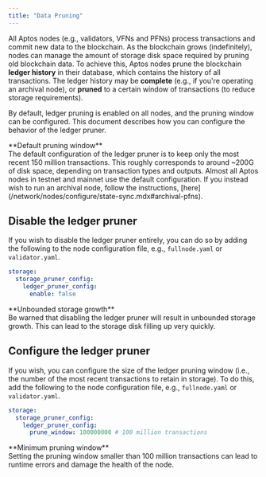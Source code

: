 ```yaml
---
title: "Data Pruning"
---
```



All Aptos nodes (e.g., validators, VFNs and PFNs) process transactions and commit new data to the blockchain.
As the blockchain grows (indefinitely), nodes can manage the amount of storage disk space required by pruning old
blockchain data. To achieve this, Aptos nodes prune the blockchain **ledger history** in their database, which
contains the history of all transactions. The ledger history may be **complete** (e.g., if you're operating an archival
node), or **pruned** to a certain window of transactions (to reduce storage requirements).

By default, ledger pruning is enabled on all nodes, and the pruning window can be configured. This document
describes how you can configure the behavior of the ledger pruner.

<Aside type="caution">
  **Default pruning window**<br />
  The default configuration of the ledger pruner is to keep only the most recent 150 million transactions.
  This roughly corresponds to around ~200G of disk space, depending on transaction types and outputs.
  Almost all Aptos nodes in testnet and mainnet use the default configuration. If you instead wish to run
  an archival node, follow the instructions, [here](/network/nodes/configure/state-sync.mdx#archival-pfns).
</Aside>

## Disable the ledger pruner

If you wish to disable the ledger pruner entirely, you can do so by adding the following to the node
configuration file, e.g., `fullnode.yaml` or `validator.yaml`.

```yaml filename="fullnode.yaml"
storage:
  storage_pruner_config:
    ledger_pruner_config:
      enable: false
```

<Aside type="caution">
  **Unbounded storage growth**<br />
  Be warned that disabling the ledger pruner will result in unbounded storage growth. This can
  lead to the storage disk filling up very quickly.
</Aside>

## Configure the ledger pruner

If you wish, you can configure the size of the ledger pruning window (i.e., the number of the most recent transactions
to retain in storage). To do this, add the following to the node configuration file, e.g., `fullnode.yaml` or `validator.yaml`.

```yaml filename="fullnode.yaml"
storage:
  storage_pruner_config:
    ledger_pruner_config:
      prune_window: 100000000 # 100 million transactions
```

<Aside type="caution">
  **Minimum pruning window**<br />
  Setting the pruning window smaller than 100 million transactions can lead to runtime errors and damage the
  health of the node.
</Aside>
